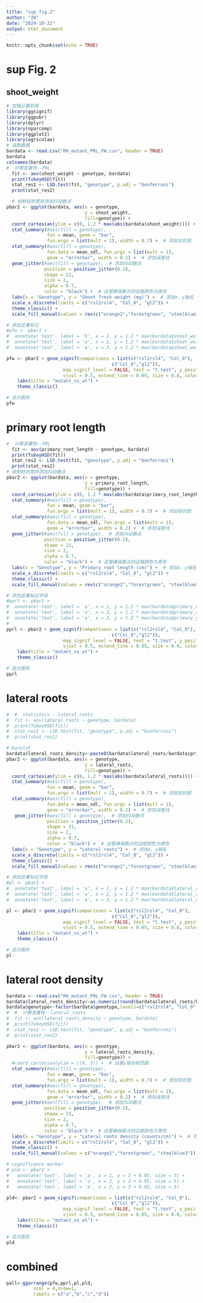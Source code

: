 ```yaml
---
title: "sup_fig.2"
author: "ZH"
date: "2024-10-22"
output: html_document
---
```


```r
knitr::opts_chunk$set(echo = TRUE)
```

# sup Fig. 2
## shoot_weight
```r
# 加载必要的库
library(ggsignif)
library(ggpubr)
library(dplyr)
library(nparcomp)
library(ggplot2)
library(agricolae)
# 读取数据
bardata <- read.csv("RH_mutant_PRL_FW.csv", header = TRUE)
bardata
colnames(bardata)
#  计算显著性--PRL
  fit <- aov(shoot_weight ~ genotype, bardata)
  print(TukeyHSD(fit))
  stat_res2 <- LSD.test(fit, "genotype", p.adj = "bonferroni")
  print(stat_res2)

  # 绘制柱状图并添加抖动散点
pbar2 <- ggplot(bardata, aes(x = genotype, 
                             y = shoot_weight,
                             fill=genotype)) +
  coord_cartesian(ylim = c(0, 1.2 * max(abs(bardata$shoot_weight)))) +  # 设置y轴坐标范围
  stat_summary(#aes(fill = genotype),
               fun = mean, geom = "bar",
               fun.args = list(mult = 1), width = 0.7) +  # 添加柱状图
  stat_summary(#aes(fill = genotype),
               fun.data = mean_sdl, fun.args = list(mult = 1),
               geom = "errorbar", width = 0.2) +  # 添加误差线
  geom_jitter(#aes(fill = genotype),  # 添加抖动散点
              position = position_jitter(0.2),
              shape = 21,
              size = 2,
              alpha = 0.7,
              color = "black") +  # 这里确保散点的边框颜色为黑色
  labs(x = "Genotype", y = "Shoot fresh weight (mg)") +  # 添加x，y轴名
  scale_x_discrete(limits = c("rsl2rsl4", "Col_0", "gl2")) +
  theme_classic() +
  scale_fill_manual(values = rev(c("orange2","forestgreen", "steelblue3")))

# 添加显著标记
#pfw <- pbar2 + 
#  annotate('text', label = 'b', x = 1, y = 1.2 * max(bardata$shoot_weight) + 0.05, size = 5) +
#  annotate('text', label = 'a', x = 2, y = 1.2 * max(bardata$shoot_weight) + 0.05, size = 5) +
#  annotate('text', label = 'a', x = 3, y = 1.2 * max(bardata$shoot_weight) + 0.05, size = 5)

pfw <- pbar2 + geom_signif(comparisons = list(c("rsl2rsl4", "Col_0"),
                                       c("Col_0","gl2")),
                     map_signif_level = FALSE, test = "t.test", y_position = c(75, 80),
                     vjust = 0.5, extend_line = 0.05, size = 0.8, color = "black") +
    labs(title = "mutant_vs_wt") +
    theme_classic()

# 显示图形
pfw
```

# primary root length
```r
#  计算显著性--PRL
  fit <- aov(primary_root_length ~ genotype, bardata)
  print(TukeyHSD(fit))
  stat_res2 <- LSD.test(fit, "genotype", p.adj = "bonferroni")
  print(stat_res2)
# 绘制柱状图并添加抖动散点
pbar2 <- ggplot(bardata, aes(x = genotype, 
                             y = primary_root_length,
                             fill=genotype)) +
  coord_cartesian(ylim = c(0, 1.2 * max(abs(bardata$primary_root_length)))) +  # 设置y轴坐标范围
  stat_summary(#aes(fill = genotype),
               fun = mean, geom = "bar",
               fun.args = list(mult = 1), width = 0.7) +  # 添加柱状图
  stat_summary(#aes(fill = genotype),
               fun.data = mean_sdl, fun.args = list(mult = 1),
               geom = "errorbar", width = 0.2) +  # 添加误差线
  geom_jitter(#aes(fill = genotype),  # 添加抖动散点
              position = position_jitter(0.2),
              shape = 21,
              size = 2,
              alpha = 0.7,
              color = "black") +  # 这里确保散点的边框颜色为黑色
  labs(x = "Genotype", y = "Primary root length (cm)") +  # 添加x，y轴名
  scale_x_discrete(limits = c("rsl2rsl4", "Col_0", "gl2")) +
  theme_classic() +
  scale_fill_manual(values = rev(c("orange2","forestgreen", "steelblue3")))

# 添加显著标记字母
#pprl <- pbar2 + 
#  annotate('text', label = 'a', x = 1, y = 1.2 * max(bardata$primary_root_length) + 0.05, size = 5) +
#  annotate('text', label = 'a', x = 2, y = 1.2 * max(bardata$primary_root_length) + 0.05, size = 5) +
#  annotate('text', label = 'a', x = 3, y = 1.2 * max(bardata$primary_root_length) + 0.05, size = 5)
#
pprl <- pbar2 + geom_signif(comparisons = list(c("rsl2rsl4", "Col_0"),
                                       c("Col_0","gl2")),
                     map_signif_level = FALSE, test = "t.test", y_position = c(9.2, 9.6),
                     vjust = 0.5, extend_line = 0.05, size = 0.8, color = "black") +
    labs(title = "mutant_vs_wt") +
    theme_classic()

# 显示图形
pprl
```

# lateral roots
```r
#  #  statistics --lateral_roots
#  fit <- aov(lateral_roots ~ genotype, bardata)
#  print(TukeyHSD(fit))
#  stat_res2 <- LSD.test(fit, "genotype", p.adj = "bonferroni")
#  print(stat_res2)

# barplot
bardata$lateral_roots_density<-paste0(bardata$lateral_roots/bardata$primary_root_length)
pbar2 <- ggplot(bardata, aes(x = genotype, 
                             y = lateral_roots,
                             fill=genotype)) +
  coord_cartesian(ylim = c(0, 1.2 * max(abs(bardata$lateral_roots)))) +  # 设置y轴坐标范围
  stat_summary(#aes(fill = genotype),
               fun = mean, geom = "bar",
               fun.args = list(mult = 1), width = 0.7) +  # 添加柱状图
  stat_summary(#aes(fill = genotype),
               fun.data = mean_sdl, fun.args = list(mult = 1),
               geom = "errorbar", width = 0.2) +  # 添加误差线
   geom_jitter(#aes(fill = genotype),  # 添加抖动散点
               position = position_jitter(0.2),
               shape = 21,
               size = 2,
               alpha = 0.7,
               color = "black") +  # 这里确保散点的边框颜色为黑色
  labs(x = "Genotype", y = "Lateral roots") +  # 添加x，y轴名
  scale_x_discrete(limits = c("rsl2rsl4", "Col_0", "gl2")) +
  theme_classic() +
  scale_fill_manual(values = rev(c("orange2","forestgreen", "steelblue3")))

# 添加显著标记字母
#pl <- pbar2 + 
#  annotate('text', label = 'a', x = 1, y = 1.2 * max(bardata$lateral_roots) + 0.05, size = 5) +
#  annotate('text', label = 'a', x = 2, y = 1.2 * max(bardata$lateral_roots) + 0.05, size = 5) +
#  annotate('text', label = 'a', x = 3, y = 1.2 * max(bardata$lateral_roots) + 0.05, size = 5)

pl <- pbar2 + geom_signif(comparisons = list(c("rsl2rsl4", "Col_0"),
                                       c("Col_0","gl2")),
                     map_signif_level = FALSE, test = "t.test", y_position = c(23, 25),
                     vjust = 0.5, extend_line = 0.05, size = 0.8, color = "black") +
    labs(title = "mutant_vs_wt") +
    theme_classic()

# 显示图形
pl

```


# lateral root density
```r
bardata <- read.csv("RH_mutant_PRL_FW.csv", header = TRUE)
bardata$lateral_roots_density<-as.numeric(round(bardata$lateral_roots/bardata$primary_root_length,2))
bardata$genotype<-factor(bardata$genotype,levels=c("rsl2rsl4", "Col_0", "gl2"))
#  #  计算显著性--lateral_roots
#  fit <- aov(lateral_roots_density ~ genotype, bardata)
#  print(TukeyHSD(fit))
#  stat_res2 <- LSD.test(fit, "genotype", p.adj = "bonferroni")
#  print(stat_res2)

pbar2 <- ggplot(bardata, aes(x = genotype, 
                             y = lateral_roots_density,
                             fill=genotype)) +
  #coord_cartesian(ylim = c(0, 5)) +  # 设置y轴坐标范围
  stat_summary(#aes(fill = genotype),
               fun = mean, geom = "bar",
               fun.args = list(mult = 1), width = 0.7) +  # 添加柱状图
  stat_summary(#aes(fill = genotype),
               fun.data = mean_sdl, fun.args = list(mult = 1),
               geom = "errorbar", width = 0.2) +  # 添加误差线
  geom_jitter(#aes(fill = genotype),  # 添加抖动散点
              position = position_jitter(0.2),
              shape = 21,
              size = 2,
              alpha = 0.7,
              color = "black") +  # 这里确保散点的边框颜色为黑色
  labs(x = "Genotype", y = "Lateral roots density (counts/cm)") +  # 添加x，y轴名
  scale_x_discrete(limits = c("rsl2rsl4", "Col_0", "gl2")) +
  theme_classic() +
  scale_fill_manual(values = c("orange2","forestgreen", "steelblue3"))

# significance marker
# pld <- pbar2 + 
#   annotate('text', label = 'a', x = 1, y = 3 + 0.05, size = 5) +
#   annotate('text', label = 'a', x = 2, y = 3 + 0.05, size = 5) +
#   annotate('text', label = 'a', x = 3, y = 3 + 0.05, size = 5)

pld<- pbar2 + geom_signif(comparisons = list(c("rsl2rsl4", "Col_0"),
                                       c("Col_0","gl2")),
                     map_signif_level = FALSE, test = "t.test", y_position = c(3.1,3.3),
                     vjust = 0.5, extend_line = 0.05, size = 0.8, color = "black") +
    labs(title = "mutant_vs_wt") +
    theme_classic()

# 显示图形
pld

```

# combined
```r
pall<-ggarrange(pfw,pprl,pl,pld,
          ncol = 4,nrow=1,
          labels = c("a","b","c","d"))

```

